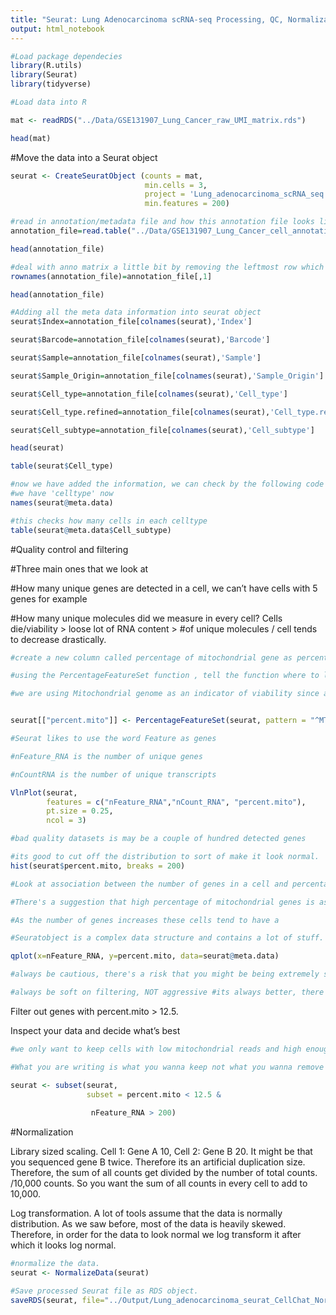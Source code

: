 ```yaml
---
title: "Seurat: Lung Adenocarcinoma scRNA-seq Processing, QC, Normalization"
output: html_notebook
---
```





```r
#Load package dependecies
library(R.utils)
library(Seurat)
library(tidyverse)
```


```r
#Load data into R

mat <- readRDS("../Data/GSE131907_Lung_Cancer_raw_UMI_matrix.rds")

head(mat)
```

#Move the data into a Seurat object

```r
seurat <- CreateSeuratObject (counts = mat, 
                              min.cells = 3,
                              project = 'Lung_adenocarcinoma_scRNA_seq',
                              min.features = 200)
```

```r
#read in annotation/metadata file and how this annotation file looks like
annotation_file=read.table("../Data/GSE131907_Lung_Cancer_cell_annotation.txt.gz",sep='\t',header=T)

head(annotation_file)
```

```r
#deal with anno matrix a little bit by removing the leftmost row which has numbers as you can see on preceding code chunk top
rownames(annotation_file)=annotation_file[,1]

head(annotation_file)
```

```r
#Adding all the meta data information into seurat object
seurat$Index=annotation_file[colnames(seurat),'Index']

seurat$Barcode=annotation_file[colnames(seurat),'Barcode']

seurat$Sample=annotation_file[colnames(seurat),'Sample']

seurat$Sample_Origin=annotation_file[colnames(seurat),'Sample_Origin']

seurat$Cell_type=annotation_file[colnames(seurat),'Cell_type']

seurat$Cell_type.refined=annotation_file[colnames(seurat),'Cell_type.refined']

seurat$Cell_subtype=annotation_file[colnames(seurat),'Cell_subtype']
```


```r
head(seurat)
```

```r
table(seurat$Cell_type)
```


```r
#now we have added the information, we can check by the following code
#we have 'celltype' now
names(seurat@meta.data)
```

```r
#this checks how many cells in each celltype
table(seurat@meta.data$Cell_subtype)
```

#Quality control and filtering 

#Three main ones that we look at

#How many unique genes are detected in a cell, we can't have cells with 5 genes for example

#How many unique molecules did we measure in every cell? Cells die/viability > loose lot of RNA content > #of unique molecules / cell tends to decrease drastically. 


```r
#create a new column called percentage of mitochondrial gene as percent.mito in the seurat object called seurat

#using the PercentageFeatureSet function , tell the function where to look (give it the seurat object), and to tell what kind of genes to look for tell it "MT^" since we want it to look for mitochondrial genome

#we are using Mitochondrial genome as an indicator of viability since as the cytoplasmic RNA is lost only mitochondrial RNA is left


seurat[["percent.mito"]] <- PercentageFeatureSet(seurat, pattern = "^MT-")
```



```r

#Seurat likes to use the word Feature as genes

#nFeature_RNA is the number of unique genes

#nCountRNA is the number of unique transcripts

VlnPlot(seurat, 
        features = c("nFeature_RNA","nCount_RNA", "percent.mito"),
        pt.size = 0.25, 
        ncol = 3)

#bad quality datasets is may be a couple of hundred detected genes 
```



```r
#its good to cut off the distribution to sort of make it look normal. 
hist(seurat$percent.mito, breaks = 200)
```


```r
#Look at association between the number of genes in a cell and percentage of mitochondrial genes in that cel.

#There's a suggestion that high percentage of mitochondrial genes is associated with death / low cell viability which will also suggest less number of unique genes

#As the number of genes increases these cells tend to have a 

#Seuratobject is a complex data structure and contains a lot of stuff. You can access stuff e.g. metadata within the Seurat object by seurat@metadata

qplot(x=nFeature_RNA, y=percent.mito, data=seurat@meta.data)

#always be cautious, there's a risk that you might be being extremely selective. T cells for example are known to be expression extremely low number of genes

#always be soft on filtering, NOT aggressive #its always better, there's low risk of missing out on cell populations 
```

Filter out genes with percent.mito > 12.5.

Inspect your data and decide what's best 


```r

#we only want to keep cells with low mitochondrial reads and high enough number of genes

#What you are writing is what you wanna keep not what you wanna remove 

seurat <- subset(seurat, 
                 subset = percent.mito < 12.5 & 
                   
                  nFeature_RNA > 200)
```


#Normalization


Library sized scaling. Cell 1: Gene A 10, Cell 2: Gene B 20. It might be that you sequenced gene B twice. Therefore its an artificial duplication size. Therefore, the sum of all counts get divided by the number of total counts. /10,000 counts. So you want the sum of all counts in every cell to add to 10,000. 

Log transformation. A lot of tools assume that the data is normally distribution. As we saw before, most of the data is heavily skewed. Therefore, in order for the data to look normal we log transform it after which it looks log normal. 

```r
#normalize the data.
seurat <- NormalizeData(seurat)
```


```r
#Save processed Seurat file as RDS object. 
saveRDS(seurat, file="../Output/Lung_adenocarcinoma_seurat_CellChat_NormalizedOnly.rds")
```










